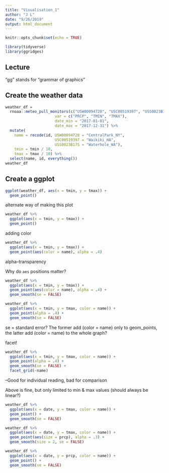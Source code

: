 ```yaml
---
title: "Visualisation_1"
author: "J L"
date: "9/26/2019"
output: html_document
---
```


```r
knitr::opts_chunk$set(echo = TRUE)

library(tidyverse)
library(ggridges)
```

## Lecture
  "gg" stands for "grammar of graphics"

## Create the weather data
```r
weather_df = 
  rnoaa::meteo_pull_monitors(c("USW00094728", "USC00519397", "USS0023B17S"),
                      var = c("PRCP", "TMIN", "TMAX"), 
                      date_min = "2017-01-01",
                      date_max = "2017-12-31") %>%
  mutate(
    name = recode(id, USW00094728 = "CentralPark_NY", 
                      USC00519397 = "Waikiki_HA",
                      USS0023B17S = "Waterhole_WA"),
    tmin = tmin / 10,
    tmax = tmax / 10) %>%
  select(name, id, everything())
weather_df
```

## Create a ggplot
```r
ggplot(weather_df, aes(x = tmin, y = tmax)) + 
  geom_point()
```

alternate way of making this plot
```r
weather_df %>% 
  ggplot(aes(x = tmin, y = tmax)) + 
  geom_point()
```

adding color
```r
weather_df %>% 
  ggplot(aes(x = tmin, y = tmax)) + 
  geom_point(aes(color = name), alpha = .4)
```
  alpha--transparency

Why do `aes` positions matter?
```r
weather_df %>% 
  ggplot(aes(x = tmin, y = tmax)) + 
  geom_point(aes(color = name), alpha = .4) +
  geom_smooth(se = FALSE)

weather_df %>% 
  ggplot(aes(x = tmin, y = tmax, color = name)) + 
  geom_point(alpha = .4) +
  geom_smooth(se = FALSE)
```
  se = standard error?
  The former add (color = name) only to geom_points, the latter add (color = name) to the whole graph?

facet!
```r
weather_df %>% 
  ggplot(aes(x = tmin, y = tmax, color = name)) + 
  geom_point(alpha = .4) +
  geom_smooth(se = FALSE) +
  facet_grid(~name)
```
  --Good for individual reading, bad for comparison
  
Above is fine, but only limited to min & max values (should always be linear?)
```r
weather_df %>% 
  ggplot(aes(x = date, y = tmax, color = name)) + 
  geom_point() +
  geom_smooth(se = FALSE)

weather_df %>% 
  ggplot(aes(x = date, y = tmax, color = name)) + 
  geom_point(aes(size = prcp), alpha = .3) +
  geom_smooth(size = 2, se = FALSE)

weather_df %>% 
  ggplot(aes(x = date, y = prcp, color = name)) + 
  geom_point() +
  geom_smooth(se = FALSE)
```


